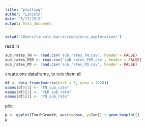 ```yaml
---
title: "plotting"
author: "Lincoln"
date: "5/17/2019"
output: html_document
---
```


```r
setwd('/Users/lincoln.harris/code/ercc_exploration/')
```

read in
```r
sub_rates_TN <- read.csv('sub_rates_TN.csv', header = FALSE)
sub_rates_PER <- read.csv('sub_rates_PER.csv', header = FALSE)
sub_rates_PD <- read.csv('sub_rates_PD.csv', header = FALSE)
```

create one dataframe, to rule them all 
```r
df <- data.frame(matrix(ncol = 3, nrow = 1228))
names(df)[1] <- "TN_sub_rate"
names(df)[2] <- "PER_sub_rate"
names(df)[3] <- "PD_sub_rate"
```

plot
```r
p <- ggplot(ToothGrowth, aes(x=dose, y=len)) + geom_boxplot()
p
```

